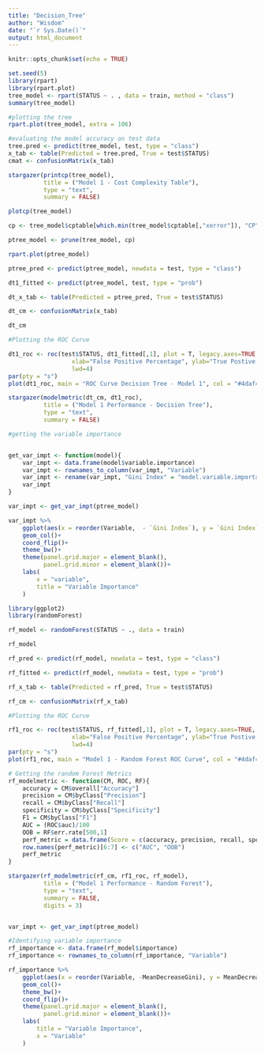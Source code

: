 ```yaml
---
title: "Decision_Tree"
author: "Wisdom"
date: "`r Sys.Date()`"
output: html_document
---
```


```r
knitr::opts_chunk$set(echo = TRUE)
```

```r
set.seed(5)
library(rpart)
library(rpart.plot)
tree_model <- rpart(STATUS ~ . , data = train, method = "class")
summary(tree_model)

#plotting the tree
rpart.plot(tree_model, extra = 106)

#evaluating the model accuracy on test data
tree.pred <- predict(tree_model, test, type = "class")
x_tab <- table(Predicted = tree.pred, True = test$STATUS)
cmat <- confusionMatrix(x_tab)

```




```r

stargazer(printcp(tree_model),
          title = ("Model 1 - Cost Complexity Table"),
          type = "text",
          summary = FALSE)

plotcp(tree_model)

cp <- tree_model$cptable[which.min(tree_model$cptable[,"xerror"]), "CP"]

ptree_model <- prune(tree_model, cp)

rpart.plot(ptree_model)

ptree_pred <- predict(ptree_model, newdata = test, type = "class")

dt1_fitted <- predict(ptree_model, test, type = "prob")

dt_x_tab <- table(Predicted = ptree_pred, True = test$STATUS)

dt_cm <- confusionMatrix(x_tab)

dt_cm

#Plotting the ROC Curve

dt1_roc <- roc(test$STATUS, dt1_fitted[,1], plot = T, legacy.axes=TRUE, percent=TRUE, 
                  xlab="False Positive Percentage", ylab="True Postive Percentage", 
                  lwd=4)
par(pty = "s")
plot(dt1_roc, main = "ROC Curve Decision Tree - Model 1", col = "#4daf4a", print.auc=TRUE)

stargazer(modelmetric(dt_cm, dt1_roc),
          title = ("Model 1 Performance - Decision Tree"),
          type = "text",
          summary = FALSE)

#getting the variable importance


get_var_impt <- function(model){
    var_impt <- data.frame(model$variable.importance)
    var_impt <- rownames_to_column(var_impt, "Variable")
    var_impt <- rename(var_impt, "Gini Index" = "model.variable.importance")
    var_impt
}

var_impt <- get_var_impt(ptree_model)

var_impt %>%
    ggplot(aes(x = reorder(Variable,  - `Gini Index`), y = `Gini Index`))+
    geom_col()+
    coord_flip()+
    theme_bw()+
    theme(panel.grid.major = element_blank(),
          panel.grid.minor = element_blank())+
    labs(
        x = "variable",
        title = "Variable Importance"
    )
```


```r
library(ggplot2)
library(randomForest)

rf_model <- randomForest(STATUS ~ ., data = train)

rf_model

rf_pred <- predict(rf_model, newdata = test, type = "class")

rf_fitted <- predict(rf_model, newdata = test, type = "prob")

rf_x_tab <- table(Predicted = rf_pred, True = test$STATUS)

rf_cm <- confusionMatrix(rf_x_tab)

#Plotting the ROC Curve

rf1_roc <- roc(test$STATUS, rf_fitted[,1], plot = T, legacy.axes=TRUE, percent=TRUE, 
                  xlab="False Positive Percentage", ylab="True Postive Percentage", 
                  lwd=4)
par(pty = "s")
plot(rf1_roc, main = "Model 1 - Random Forest ROC Curve", col = "#4daf4a", print.auc=TRUE)

# Getting the random Forest Metrics
rf_modelmetric <- function(CM, ROC, RF){
    accuracy = CM$overall["Accuracy"]
    precision = CM$byClass["Precision"]
    recall = CM$byClass["Recall"]
    specificity = CM$byClass["Specificity"]
    F1 = CM$byClass["F1"]
    AUC = (ROC$auc)/100
    OOB = RF$err.rate[500,1]
    perf_metric = data.frame(Score = c(accuracy, precision, recall, specificity, F1, AUC, OOB))
    row.names(perf_metric)[6:7] <- c("AUC", "OOB")
    perf_metric
}

stargazer(rf_modelmetric(rf_cm, rf1_roc, rf_model),
          title = ("Model 1 Performance - Random Forest"),
          type = "text",
          summary = FALSE,
          digits = 3)


var_impt <- get_var_impt(ptree_model)

#Identifying variable importance
rf_importance <- data.frame(rf_model$importance)
rf_importance <- rownames_to_column(rf_importance, "Variable")

rf_importance %>%
    ggplot(aes(x = reorder(Variable, -MeanDecreaseGini), y = MeanDecreaseGini))+
    geom_col()+
    theme_bw()+
    coord_flip()+
    theme(panel.grid.major = element_blank(),
          panel.grid.minor = element_blank())+
    labs(
        title = "Variable Importance",
        x = "Variable"
    )

```







